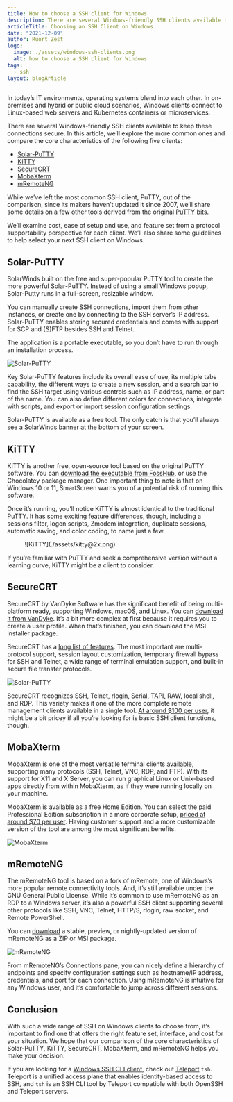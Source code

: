 ```yaml
---
title: How to choose a SSH client for Windows
description: There are several Windows-friendly SSH clients available to keep these connections secure. In this article, we’ll explore the more common ones and compare the core characteristics of the five clients.
articleTitle: Choosing an SSH Client on Windows
date: "2021-12-09"
author: Ruort Zest
logo:
  image: ./assets/windows-ssh-clients.png
  alt: how to choose a SSH client for Windows
tags:
  - ssh
layout: blogArticle
---
```


In today’s IT environments, operating systems blend into each other. In on-premises and hybrid or public cloud scenarios, Windows clients connect to Linux-based web servers and Kubernetes containers or microservices.

There are several Windows-friendly SSH clients available to keep these connections secure. In this article, we’ll explore the more common ones and compare the core characteristics of the following five clients:

- [Solar-PuTTY](https://www.solarwinds.com/free-tools/solar-putty)
- [KiTTY](http://www.9bis.net/kitty/#!index.md)
- [SecureCRT](https://www.vandyke.com/products/securecrt/)
- [MobaXterm](https://mobaxterm.mobatek.net/)
- [mRemoteNG](https://mremoteng.org/)

While we’ve left the most common SSH client, PuTTY, out of the comparison, since its makers haven’t updated it since 2007, we’ll share some details on a few other tools derived from the original [PuTTY](https://putty.org) bits.

We’ll examine cost, ease of setup and use, and feature set from a protocol supportability perspective for each client. We’ll also share some guidelines to help select your next SSH client on Windows.

## Solar-PuTTY

SolarWinds built on the free and super-popular PuTTY tool to create the more powerful Solar-PuTTY. Instead of using a small Windows popup, Solar-Putty runs in a full-screen, resizable window.

You can manually create SSH connections, import them from other instances, or create one by connecting to the SSH server’s IP address. Solar-PuTTY enables storing secured credentials and comes with support for SCP and (S)FTP besides SSH and Telnet.

The application is a portable executable, so you don’t have to run through an installation process.

![Solar-PuTTY](./assets/solar-putty.png)

Key Solar-PuTTY features include its overall ease of use, its multiple tabs capability, the different ways to create a new session, and a search bar to find the SSH target using various controls such as IP address, name, or part of the name. You can also define different colors for connections, integrate with scripts, and export or import session configuration settings.

Solar-PuTTY is available as a free tool. The only catch is that you’ll always see a SolarWinds banner at the bottom of your screen.

## KiTTY

KiTTY is another free, open-source tool based on the original PuTTY software. You can [download the executable from FossHub](https://www.fosshub.com/KiTTY.html), or use the Chocolatey package manager. One important thing to note is that on Windows 10 or 11, SmartScreen warns you of a potential risk of running this software.

Once it’s running, you’ll notice KiTTY is almost identical to the traditional PuTTY. It has some exciting feature differences, though, including a sessions filter, logon scripts, Zmodem integration, duplicate sessions, automatic saving, and color coding, to name just a few.

<Figure
  imagePositioning="center"
>
  ![KiTTY](./assets/kitty@2x.png)
</Figure>

If you’re familiar with PuTTY and seek a comprehensive version without a learning curve, KiTTY might be a client to consider.

## SecureCRT

SecureCRT by VanDyke Software has the significant benefit of being multi-platform ready, supporting Windows, macOS, and Linux. You can [download it from VanDyke](https://www.vandyke.com/cgi-bin/releases.php?product=securecrt). It’s a bit more complex at first because it requires you to create a user profile. When that’s finished, you can download the MSI installer package.

SecureCRT has a [long list of features](https://www.vandyke.com/products/securecrt/features.html). The most important are multi-protocol support, session layout customization, temporary firewall bypass for SSH and Telnet, a wide range of terminal emulation support, and built-in secure file transfer protocols.

![Solar-PuTTY](./assets/securecrt.png)

SecureCRT recognizes SSH, Telnet, rlogin, Serial, TAPI, RAW, local shell, and RDP. This variety makes it one of the more complete remote management clients available in a single tool. [At around $100 per user](https://www.vandyke.com/pricing/index.html), it might be a bit pricey if all you’re looking for is basic SSH client functions, though.

## MobaXterm

MobaXterm is one of the most versatile terminal clients available, supporting many protocols (SSH, Telnet, VNC, RDP, and FTP). With its support for X11 and X Server, you can run graphical Linux or Unix-based apps directly from within MobaXterm, as if they were running locally on your machine.

MobaXterm is available as a free Home Edition. You can select the paid Professional Edition subscription in a more corporate setup, [priced at around $70 per user](https://mobaxterm.mobatek.net/download.html). Having customer support and a more customizable version of the tool are among the most significant benefits.

![MobaXterm](./assets/moba.png)

## mRemoteNG

The mRemoteNG tool is based on a fork of mRemote, one of Windows’s more popular remote connectivity tools. And, it’s still available under the GNU General Public License. While it’s common to use mRemoteNG as an RDP to a Windows server, it’s also a powerful SSH client supporting several other protocols like SSH, VNC, Telnet, HTTP/S, rlogin, raw socket, and Remote PowerShell.

You can [download](https://mremoteng.org/download) a stable, preview, or nightly-updated version of mRemoteNG as a ZIP or MSI package.

![mRemoteNG](./assets/mremoteng.png)

From mRemoteNG’s Connections pane, you can nicely define a hierarchy of endpoints and specify configuration settings such as hostname/IP address, credentials, and port for each connection. Using mRemoteNG is intuitive for any Windows user, and it’s comfortable to jump across different sessions.

## Conclusion

With such a wide range of SSH on Windows clients to choose from, it’s important to find one that offers the right feature set, interface, and cost for your situation. We hope that our comparison of the core characteristics of Solar-PuTTY, KiTTY, SecureCRT, MobaXterm, and mRemoteNG helps you make your decision.

If you are looking for a [Windows SSH CLI client](https://goteleport.com/docs/installation/#windows-tsh-client-only), check out [Teleport](https://goteleport.com/docs/setup/reference/cli/#tsh) `tsh`. Teleport is a unified access plane that enables identity-based access to SSH, and `tsh` is an SSH CLI tool by Teleport compatible with both OpenSSH and Teleport servers.

